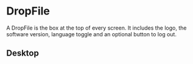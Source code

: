 
<Meta of={DropFileStories} title="components/DropFile"/>

# DropFile

A DropFile is the box at the top of every screen. It includes the logo, the
software version, language toggle and an optional button to log out.

## Desktop

<Canvas of={DropFileStories.Primary} />
